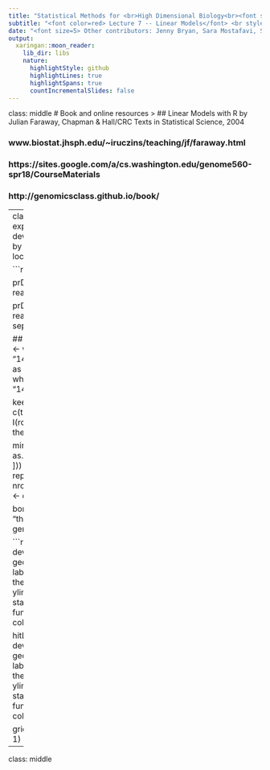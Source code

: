 ```yaml
---
title: "Statistical Methods for <br>High Dimensional Biology<br><font size=8>STAT/BIOF/GSAT 540</font>"
subtitle: "<font color=red> Lecture 7 -- Linear Models</font> <br style=line-height:2> Gabriela Cohen Freue"
date: "<font size=5> Other contributors: Jenny Bryan, Sara Mostafavi, Su-In Lee</font>"
output:
  xaringan::moon_reader:
    lib_dir: libs
    nature:
      highlightStyle: github
      highlightLines: true
      highlightSpans: true
      countIncrementalSlides: false
---
```

class: middle
# Book and online resources
> ## Linear Models with R by Julian Faraway, Chapman & Hall/CRC Texts in Statistical Science, 2004

### www.biostat.jhsph.edu/~iruczins/teaching/jf/faraway.html

### https://sites.google.com/a/cs.washington.edu/genome560-spr18/CourseMaterials

### http://genomicsclass.github.io/book/

---
class: middle
## Do we think the expression levels at different developmental stages are generated by distributions with different locations? Or a common one?

```r
library(lattice)

prDes <- readRDS("data/GSE4051_design.rds")

prDat<-read.table("data/GSE4051_data.tsv",
                      sep = "\t", header = T, row.names = 1)

## I've selected this as our hit
theHit <- which(rownames(prDat) == "1440645_at") # 17843
## and this as our boring gene
theBore <- which(rownames(prDat) == "1443184_at") # 18898

keepers <- data.frame(row = c(theBore, theHit),
                       probesetID = I(rownames(prDat)[c(theBore, theHit)]))

miniDat <- as.vector(t(prDat[keepers$probesetID, ]))
miniDat <- data.frame(gene = rep(c("theBore", "theHit"), each = nrow(prDes)),
                      gExp = miniDat)
miniDat <- data.frame(prDes, miniDat)

boreDat <- filter(miniDat, gene == "theBore")
hitDat <- filter(miniDat, gene == "theHit")
```

```r
boreLim <- ggplot(boreDat, aes(x = devStage, y = gExp)) + 
             geom_jitter(width = 0.2, alpha = 0.5) +
             labs(title = "theBore") +
             theme_bw() +
             theme(legend.position = "none") +
             ylim(5, 10) +
             xlab("") +
             stat_summary(aes(group=1), fun.y=mean, geom="line", colour="red")

hitLim <- ggplot(hitDat, aes(x = devStage, y = gExp)) + 
             geom_jitter(width = 0.2, alpha = 0.5) +
             labs(title = "theHit") +
             theme_bw() +
             theme(legend.position = "none") +
             ylim(5, 10) +
             ylab("") +
             xlab("") +
             stat_summary(aes(group=1), fun.y=mean, geom="line", colour="red")

grid.arrange(boreLim, hitLim, nrow = 1)
```

---
class: middle
